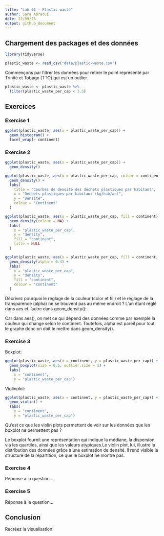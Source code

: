 ```yaml
---
title: "Lab 02 - Plastic waste"
author: Sara Adraoui
date: 22/09/25
output: github_document
---
```


## Chargement des packages et des données

```r
library(tidyverse) 
```

```r
plastic_waste <- read_csv("data/plastic-waste.csv")
```

Commençons par filtrer les données pour retirer le point représenté par Trinité et Tobago (TTO) qui est un outlier.

```r
plastic_waste <- plastic_waste %>%
  filter(plastic_waste_per_cap < 3.5)
```


## Exercices

### Exercise 1

```r
ggplot(plastic_waste, aes(x = plastic_waste_per_cap)) +
  geom_histogram() +
  facet_wrap(~ continent)

```

### Exercise 2


```r
ggplot(plastic_waste, aes(x = plastic_waste_per_cap)) +
  geom_density()
```
```r
ggplot(plastic_waste, aes(x = plastic_waste_per_cap, colour = continent)) +
  geom_density() +
  labs(
    title = "Courbes de densité des déchets plastiques par habitant",
    x = "Déchets plastiques par habitant (kg/hab/an)",
    y = "Densité",
    colour = "Continent"
  ) 
```
```r
ggplot(plastic_waste, aes(x = plastic_waste_per_cap, fill = continent)) +
  geom_density(colour = NA) +
  labs(
    x = "plastic_waste_per_cap",
    y = "density",
    fill = "continent",
    title = NULL
  ) 
```
```r
ggplot(plastic_waste, aes(x = plastic_waste_per_cap, fill = continent, colour = continent)) +
  geom_density(alpha = 0.4) +
  labs(
    x = "plastic_waste_per_cap",
    y = "density",
    fill = "continent",
    colour = "continent"
  )
```
Décrivez pourquoi le reglage de la couleur (color et fill) et le réglage de la transparence (alpha) ne se trouvent pas au même endroit ? L’un étant réglé dans aes et l’autre dans geom_density():

Car dans aes(), on met ce qui dépend des données comme par exemple la couleur qui change selon le continent. Toutefois, alpha est pareil pour tout le graphe donc on doit le mettre dans geom_density().


### Exercise 3

Boxplot:

```r
ggplot(plastic_waste, aes(x = continent, y = plastic_waste_per_cap)) +
  geom_boxplot(size = 0.5, outlier.size = 1) +
  labs(
    x = "continent",
    y = "plastic_waste_per_cap")
```

Violinplot:
```r
ggplot(plastic_waste, aes(x = continent, y = plastic_waste_per_cap)) +
  geom_violin() +
  labs(
    x = "continent",
    y = "plastic_waste_per_cap")
```
Qu’est ce que les violin plots permettent de voir sur les données que les boxplot ne permettent pas ?

Le boxplot fournit une représentation qui indique la médiane, la dispersion via les quartiles, ainsi que les valeurs atypiques.Le violin plot, lui, illustre la distribution des données grâce à une estimation de densité. Il rend visible la structure de la répartition, ce que le boxplot ne montre pas.

### Exercise 4







Réponse à la question...

### Exercise 5





Réponse à la question...


## Conclusion

Recréez la visualisation:




